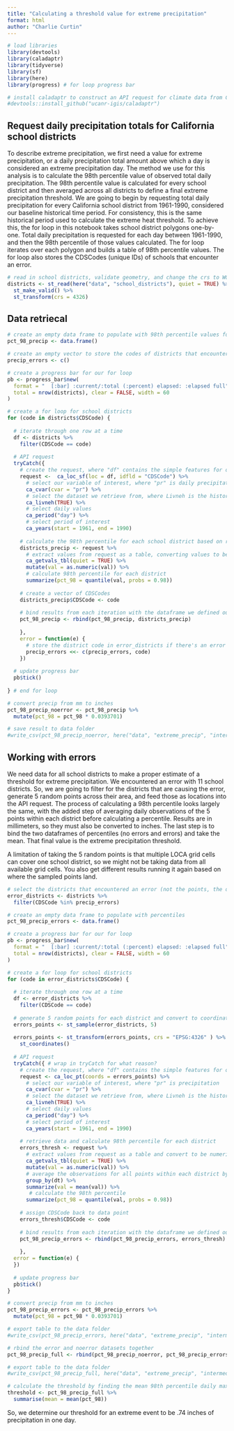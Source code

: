```yaml
---
title: "Calculating a threshold value for extreme precipitation"
format: html
author: "Charlie Curtin"
---
```


```r
# load libraries
library(devtools)
library(caladaptr)
library(tidyverse)
library(sf)
library(here)
library(progress) # for loop progress bar

# install caladaptr to construct an API request for climate data from Cal-Adapt
#devtools::install_github("ucanr-igis/caladaptr")
```

## Request daily precipitation totals for California school districts

To describe extreme precipitation, we first need a value for extreme precipitation, or a daily precipitation total amount above which a day is considered an extreme precipitation day. The method we use for this analysis is to calculate the 98th percentile value of observed total daily precipitation. The 98th percentile value is calculated for every school district and then averaged across all districts to define a final extreme precipitation threshold. We are going to begin by requesting total daily precipitation for every California school district from 1961-1990, considered our baseline historical time period. For consistency, this is the same historical period used to calculate the extreme heat threshold. To achieve this, the for loop in this notebook takes school district polygons one-by-one. Total daily precipitation is requested for each day between 1961-1990, and then the 98th percentile of those values calculated. The for loop iterates over each polygon and builds a table of 98th percentile values. The for loop also stores the CDSCodes (unique IDs) of schools that encounter an error.

```r
# read in school districts, validate geometry, and change the crs to WGS 1984
districts <- st_read(here("data", "school_districts"), quiet = TRUE) %>% 
  st_make_valid() %>% 
  st_transform(crs = 4326)
```

## Data retriecal

```r
# create an empty data frame to populate with 98th percentile values for precipitation
pct_98_precip <- data.frame()

# create an empty vector to store the codes of districts that encounter an error
precip_errors <- c()

# create a progress bar for our for loop
pb <- progress_bar$new(
  format = "  [:bar] :current/:total (:percent) elapsed: :elapsed full",
  total = nrow(districts), clear = FALSE, width = 60
)

# create a for loop for school districts
for (code in districts$CDSCode) {
   
  # iterate through one row at a time
  df <- districts %>% 
    filter(CDSCode == code)
  
  # API request
  tryCatch({
    # create the request, where "df" contains the simple features for our locations, and we use "CDSCode" as the unique identifier
    request <-  ca_loc_sf(loc = df, idfld = "CDSCode") %>% 
      # select our variable of interest, where "pr" is daily precipitation total
      ca_cvar(cvar = "pr") %>% 
      # select the dataset we retrieve from, where Livneh is the historical climate observations
      ca_livneh(TRUE) %>% 
      # select daily values
      ca_period("day") %>% 
      # select period of interest
      ca_years(start = 1961, end = 1990)
    
    # calculate the 98th percentile for each school district based on retrieved data
    districts_precip <- request %>% 
      # extract values from request as a table, converting values to be numeric
      ca_getvals_tbl(quiet = TRUE) %>%
      mutate(val = as.numeric(val)) %>% 
      # calculate 98th percentile for each district
      summarize(pct_98 = quantile(val, probs = 0.98))
    
    # create a vector of CDSCodes
    districts_precip$CDSCode <- code
    
    # bind results from each iteration with the dataframe we defined outside of the for loop
    pct_98_precip <- rbind(pct_98_precip, districts_precip)
    
    },
    error = function(e) {
      # store the district code in error_districts if there's an error
      precip_errors <<- c(precip_errors, code)
    })
  
  # update progress bar
  pb$tick()
  
} # end for loop

# convert precip from mm to inches
pct_98_precip_noerror <- pct_98_precip %>% 
  mutate(pct_98 = pct_98 * 0.0393701)

# save result to data folder
#write_csv(pct_98_precip_noerror, here("data", "extreme_precip", "intermediate", "pct_98_precip_noerror.csv"))
```

## Working with errors

We need data for all school districts to make a proper estimate of a threshold for extreme precipitation. We encountered an error with 11 school districts. So, we are going to filter for the districts that are causing the error, generate 5 random points across their area, and feed those as locations into the API request. The process of calculating a 98th percentile looks largely the same, with the added step of averaging daily observations of the 5 points within each district before calculating a percentile. Results are in millimeters, so they must also be converted to inches. The last step is to bind the two dataframes of percentiles (no errors and errors) and take the mean. That final value is the extreme precipitation threshold.

A limitation of taking the 5 random points is that multiple LOCA grid cells can cover one school district, so we might not be taking data from all available grid cells. You also get different results running it again based on where the sampled points land.

```r
# select the districts that encountered an error (not the points, the districts)
error_districts <- districts %>% 
  filter(CDSCode %in% precip_errors)

# create an empty data frame to populate with percentiles
pct_98_precip_errors <- data.frame()

# create a progress bar for our for loop
pb <- progress_bar$new(
  format = "  [:bar] :current/:total (:percent) elapsed: :elapsed full",
  total = nrow(districts), clear = FALSE, width = 60
)

# create a for loop for school districts
for (code in error_districts$CDSCode) {
  
  # iterate through one row at a time
  df <- error_districts %>% 
    filter(CDSCode == code)
  
  # generate 5 random points for each district and convert to coordinates
  errors_points <- st_sample(error_districts, 5)
  
  errors_points <- st_transform(errors_points, crs = "EPSG:4326" ) %>% 
    st_coordinates()
  
  # API request
  tryCatch({ # wrap in tryCatch for what reason?
    # create the request, where "df" contains the simple features for our locations, and we use "CDSCode" as the unique identifier
    request <- ca_loc_pt(coords = errors_points) %>% 
      # select our variable of interest, where "pr" is precipitation
      ca_cvar(cvar = "pr") %>% 
      # select the dataset we retrieve from, where Livneh is the historical climate observations
      ca_livneh(TRUE) %>% 
      # select daily values
      ca_period("day") %>% 
      # select period of interest
      ca_years(start = 1961, end = 1990)
    
    # retrieve data and calculate 98th percentile for each district
    errors_thresh <- request %>% 
      # extract values from request as a table and convert to be numeric
      ca_getvals_tbl(quiet = TRUE) %>% 
      mutate(val = as.numeric(val)) %>%
      # average the observations for all points within each district by grouping by date and taking a mean
      group_by(dt) %>% 
      summarize(val = mean(val)) %>% 
       # calculate the 98th percentile
      summarize(pct_98 = quantile(val, probs = 0.98))
    
    # assign CDSCode back to data point
    errors_thresh$CDSCode <- code
    
    # bind results from each iteration with the dataframe we defined outside of the for loop
    pct_98_precip_errors <- rbind(pct_98_precip_errors, errors_thresh)
  
    },
  error = function(e) {
  })
  
  # update progress bar
  pb$tick()
}

# convert precip from mm to inches
pct_98_precip_errors <- pct_98_precip_errors %>% 
  mutate(pct_98 = pct_98 * 0.0393701)

# export table to the data folder
#write_csv(pct_98_precip_errors, here("data", "extreme_precip", "intermediate", "pct_98_precip_errors.csv"))

# rbind the error and noerror datasets together
pct_98_precip_full <- rbind(pct_98_precip_noerror, pct_98_precip_errors)

# export table to the data folder
#write_csv(pct_98_precip_full, here("data", "extreme_precip", "intermediate", "pct_98_precip_full.csv"))

# calculate the threshold by finding the mean 98th percentile daily maximum precipitation
threshold <- pct_98_precip_full %>% 
  summarise(mean = mean(pct_98))
```

So, we determine our threshold for an extreme event to be .74 inches of precipitation in one day.

